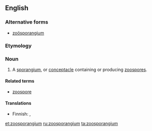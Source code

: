 ==English==
===Alternative forms===
* [[zoösporangium]]
===Etymology===
{{rfe}}
===Noun===
{{en-noun|zoosporangia}}

# {{context|botany|lang=en}} A [[sporangium]], or [[conceptacle]] containing or producing [[zoospore]]s.

====Related terms====
*[[zoospore]]

====Translations====
{{trans-top|a sporangium, or conceptacle containing or producing zoospores}}
*Finnish: {{t|fi|parveiluitiöpesäke}}, {{t|fi|zoosporangio}}
{{trans-mid}}
{{trans-bottom}}

[[et:zoosporangium]]
[[ru:zoosporangium]]
[[ta:zoosporangium]]